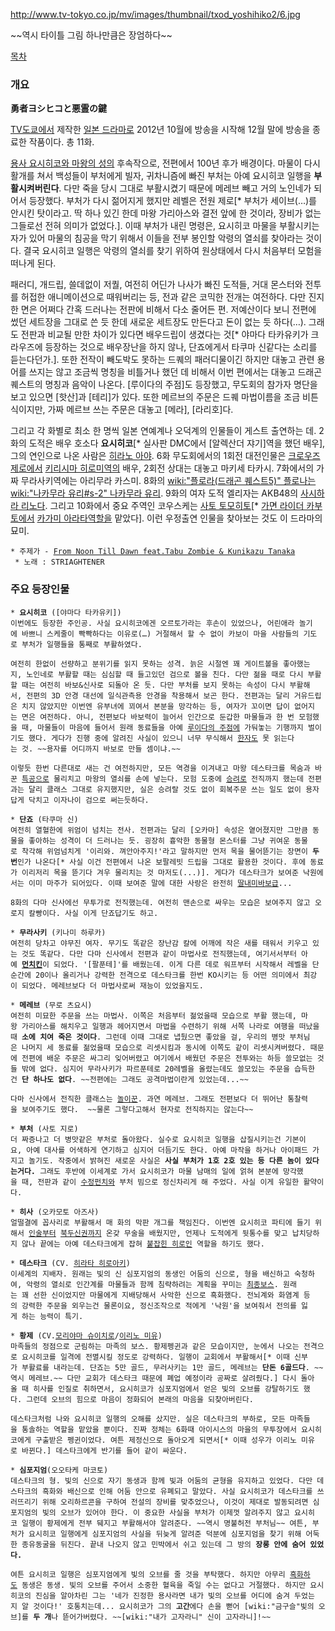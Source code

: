 http://www.tv-tokyo.co.jp/mv/images/thumbnail/txod_yoshihiko2/6.jpg

~~역시 타이틀 그림 하나만큼은 장엄하다~~

[[목차]]

=== 개요 ===
'''勇者ヨシヒコと悪霊の鍵'''

[[TV도쿄]]에서 제작한 [[일본 드라마]]로 2012년 10월에 방송을 시작해 12월 말에 방송을 종료한 작품이다. 총 11화. 

[[용사 요시히코와 마왕의 성]]의 후속작으로, 전편에서 100년 후가 배경이다. 마물이 다시 활개를 쳐서 백성들이 부처에게 빌자, 귀차니즘에 빠진 부처는 아예 요시히코 일행을 '''부활시켜버린다'''. 다만 죽을 당시 그대로 부활시켰기 때문에 메레브 빼고 거의 노인네가 되어서 등장했다. 부처가 다시 젊어지게 했지만 레벨은 전원 제로[* 부처가 세이브(…)를 안시킨 탓이라고. 딱 하나 있긴 한데 마왕 가리아스와 결전 앞에 한 것이라, 장비가 없는 그들로선 전혀 의미가 없었다.]. 이때 부처가 내린 명령은, 요시히코 마물을 부활시키는 자가 있어 마물의 침공을 막기 위해서 이들을 전부 봉인할 악령의 열쇠를 찾아라는 것이다. 결국 요시히코 일행은 악령의 열쇠를 찾기 위하여 원상태에서 다시 처음부터 모험을 떠나게 된다.

패러디, 개드립, 쓸데없이 저퀄, 여전히 어딘가 나사가 빠진 도적들, 거대 몬스터와 전투를 허접한 애니메이션으로 때워버리는 등, 전과 같은 코믹한 전개는 여전하다. 다만 진지한 면은 어쩌다 간혹 드러나는 전판에 비해서 다소 줄어든 편. 저예산이다 보니 전편에 썼던 세트장을 그대로 쓴 듯 한데 새로운 세트장도 만든다고 돈이 없는 듯 하다(…).
그래도 전판과 비교될 만한 차이가 있다면 배우드립이 생겼다는 것[* 야마다 타카유키가 크라우즈에 등장하는 것으로 배우장난을 하지 않나, 단죠에게서 타쿠마 신같다는 소리를 듣는다던가.]. 또한 전작이 빼도박도 못하는 드퀘의 패러디물이긴 하지만 대놓고 관련 용어를 쓰지는 않고 조금씩 명칭을 비틀거나 했던 데 비해서 이번 편에서는 대놓고 드래곤퀘스트의 명칭과 음악이 나온다. [루이다의 주점]도 등장했고, 무도회의 참가자 명단을 보고 있으면 [핫산]과 [테리]가 있다. 또한 메르브의 주문은 드퀘 마법이름을 조금 비튼 식이지만, 가짜 메르브 쓰는 주문은 대놓고 [메라], [라리호]다.

그리고 각 화별로 최소 한 명씩 일본 연예계나 오덕계의 인물들이 게스트 출연하는 데. 2화의 도적은 배우 호소다 '''요시히코'''[* 실사판 DMC에서 [알렉산더 쟈기]역을 했던 배우], 그의 연인으로 나온 사람은 [[히라노 아야]].
6화 무도회에서의 1회전 대전인물은 [[크로우즈]]제로에서 [[키리시마 히로미]]역의 배우, 2회전 상대는 대놓고 마키세 타카시.
7화에서의 가짜 무라사키역에는 아리무라 카스미.
8화의 [[wiki:"플로라(드래곤 퀘스트5)" 플로나]]는 [[wiki:"나카무라 유리#s-2" 나카무라 유리]].
9화의 여자 도적 엘리자는 AKB48의 [[사시하라 리노]]다.
그리고 10화에서 중요 주역인 코우스케는 [[사토 토모히토]][* [[가면 라이더 카부토]]에서 [[카가미 아라타]]역할을 맡았다]. 이런 우정출연 인물을 찾아보는 것도 이 드라마의 묘미.

 * 주제가 - [[From Noon Till Dawn feat.Tabu Zombie & Kunikazu Tanaka]]
  * 노래 : STRIAGHTENER

=== 주요 등장인물 ===
 * '''요시히코''' ([야마다 타카유키])
 이번에도 등장한 주인공. 사실 요시히코에겐 오르토가라는 후손이 있었으나, 어린애라 놀기에 바쁘니 스케줄이 빡빡하다는 이유로(…) 거절해서 할 수 없이 카보이 마을 사람들의 기도로 부처가 일행들을 통째로 부활하였다. 

 여전히 한없이 선량하고 분위기를 읽지 못하는 성격. 늙은 시절엔 꽤 게이트볼을 좋아했는지, 노인네로 부활할 때는 심심할 때 들고있던 검으로 볼을 친다. 다만 젊을 때로 다시 부활할 때는 여전히 바보&신사로 되돌아 온 듯. 다만 부처를 보지 못하는 속성이 다시 부활해서, 전편의 3D 안경 대선에 일식관측용 안경을 착용해서 보곤 한다. 전편과는 달리 거유드립은 치지 않았지만 이번엔 유부녀에 꾀여서 본분을 망각하는 등, 여자가 꼬이면 답이 없어지는 면은 여전하다. 아니, 전편보다 바보력이 늘어서 인간으로 둔갑한 마물들과 한 번 모험했을 때, 마물들이 마음에 들어서 원래 동료들을 아예 [[루이다의 주점]]에 가둬놓는 기행까지 벌이기도 했다. 게다가 진행 중에 알려진 사실이 있으니 너무 무식해서 [[한자]]도 못 읽는다는 것. ~~용자를 어디까지 바보로 만들 셈이냐.~~

 이렇듯 한번 다른대로 새는 건 여전하지만, 모든 역경을 이겨내고 마왕 데스타크를 목숨과 바꾼 [[특공]]으로 물리치고 마왕의 열쇠를 손에 넣는다. 모험 도중에 [[승려]]로 전직까지 했는데 전편과는 달리 클래스 그대로 유지했지만, 실은 승려랄 것도 없이 회복주문 쓰는 일도 없이 용자답게 닥치고 이자나이 검으로 써는듯하다.

 * '''단죠''' (타쿠마 신)
 여전히 열혈한에 위엄이 넘치는 전사. 전편과는 달리 [오카마] 속성은 옅어졌지만 그만큼 동물을 좋아하는 성격이 더 드러나는 듯. 굉장히 흉악한 동물형 몬스터를 그냥 귀여운 동물로 착각해 위엄넘치게 '이리와. 껴안아주지!'라고 말하지만 먼저 목을 물어뜯기는 장면이 '''두 번'''인가 나온다[* 사실 이건 전편에서 나온 보팔레빗 드립을 그대로 활용한 것이다. 후에 동료가 이리저리 목을 뜯기다 겨우 물리치는 것 마저도(...)]. 게다가 데스타크가 보여준 낙원에서는 이미 마주가 되어있다. 이때 보여준 말에 대한 사랑은 완전히 [[딸내미바보]]급...

 8화의 다마 신사에선 무투가로 전직했는데. 여전히 맨손으로 싸우는 모습은 보여주지 않고 오로지 칼빵이다. 사실 이게 단죠답기도 하고.

 * '''무라사키''' (키나미 하루카)
 여전히 당차고 야무진 여자. 무기도 똑같은 장난감 칼에 어깨에 작은 새를 태워서 키우고 있는 것도 똑같다. 다만 다마 신사에서 전편과 같이 마법사로 전직했는데, 여기서서부터 아예 '''[[먼치킨]]'''이 되었다. '[팔푼테]'를 배웠는데. 이게 다른 데로 워프부터 시작해서 레벨을 단순간에 20이나 올리거나 강력한 전격으로 데스타크를 한번 KO시키는 등 어떤 의미에서 최강이 되었다. 메레브보다 더 마법사로써 재능이 있었을지도.

 * '''메레브''' (무로 츠요시)
 여전히 미묘한 주문을 쓰는 마법사. 이쪽은 처음부터 젊었을때 모습으로 부활 했는데, 마왕 가리아스를 해치우고 일행과 헤어지면서 마법을 수련하기 위해 서쪽 나라로 여행을 떠났을때 '''소에 치여 죽은 것이다'''. 그런데 이때 그대로 냅뒀으면 좋았을 걸, 우리의 병맛 부처님은 나머지 세 동료를 젊었을때 모습으로 리셋시킴과 동시에 이쪽도 같이 리셋시켜버렸다. 때문에 전편에 배운 주문은 싸그리 잊어버렸고 여기에서 배웠던 주문은 전투와는 하등 쓸모없는 것들 밖에 없다. 심지어 무라사키가 파르푼테로 20레벨을 올렸는데도 쓸모있는 주문을 습득한건 '''단 하나도 없다'''. ~~전편에는 그래도 공격마법이란게 있었는데...~~

 다마 신사에서 전직한 클래스는 [[놀이꾼]]. 과연 메레브. 그래도 전편보다 더 뛰어난 통찰력을 보여주기도 했다.  ~~물론 그렇다고해서 현자로 전직하지는 않는다~~

 * '''부처''' (사토 지로)
 더 짜증나고 더 병맛같은 부처로 돌아왔다. 실수로 요시히코 일행을 삽질시키는건 기본이요, 아예 대사를 어색하게 연기하고 심지어 더듬기도 한다. 아예 마작을 하거나 아이패드 가지고 놀기도. 작중에서 밝혀진 새로운 사실은 '''사실 부처가 1호 2호 있는 등 다른 놈이 있다는거다.''' 그래도 후반에 이세계로 가서 요시히코가 마물 남매의 일에 얽혀 본분에 망각했을 때, 전판과 같이 [[수정펀치]]와 부처 빔으로 정신차리게 해 주었다. 사실 이게 유일한 활약이다.

 * '''히사''' (오카모토 아즈사)
 얼떨결에 꼽사리로 부활해서 매 화의 막판 개그를 책임진다. 이번엔 요시히코 파티에 들기 위해서 [[인술]]부터 [[북두신권]]까지 온갖 무술을 배웠지만, 언제나 도적에게 뒷통수를 맞고 납치당하지 않나 끝에는 아예 데스타크에게 잡혀 [[붙잡힌 히로인]] 역할을 하기도 했다.

 * '''데스타크''' (CV. [[히라타 히로아키]])
 이세계의 지배자. 원래는 빛의 신 심포지엄의 동생인 어둠의 신으로, 형을 배신하고 숙청하여, 악령의 열쇠로 인간계를 마물들과 함께 침략하려는 계획을 꾸미는 [[최종보스]]. 원래는 꽤 선한 신이었지만 마물에게 지배당해서 사악한 신으로 흑화했다. 전뇌계와 화염계 등의 강력한 주문을 외우는건 물론이요, 정신조작으로 적에게 '낙원'을 보여줘서 전의를 잃게 하는 능력이 특기.

 * '''황제''' (CV.[[모리야마 슈이치로]]/[[이리노 미유]])
 마족들의 정점으로 군림하는 마족의 보스. 황제펭귄과 같은 모습이지만, 눈에서 나오는 전격으로 요시히코를 일격에 전멸시킬 정도로 강력하다. 일행이 교회에서 부활해서[* 이때 신부가 부활료를 내라는데. 단죠는 5만 골드, 무러사키는 1만 골드, 메레브는 '''단돈 6골드다'''. ~~역시 메레브.~~ 다만 교회가 데스타크 때문에 폐업 예정이라 공짜로 살려줬다.] 다시 돌아올 때 히사를 인질로 취하면서, 요시히코가 심포지엄에서 얻은 빛의 오브를 강탈하기도 했다. 그런데 오브의 힘으로 마음이 정화되어 본래의 마음을 되찾아버린다. 

 데스타크처럼 나와 요시히코 일행의 오해를 샀지만. 실은 데스타크의 부하로, 모든 마족들을 통솔하는 역할을 맡았을 뿐이다. 진짜 정체는 6화때 아이시스의 마을의 무투장에서 요시히코에게 구출받은 펭귄이었다. 여튼 제정신으로 돌아오게 되면서[* 이때 성우가 이리노 미유로 바뀐다.] 데스타크에게 반기를 들어 같이 싸운다.

 * '''심포지엄'''(오오타케 마코토)
 데스타크의 형. 빛의 신으로 자기 동생과 함께 빛과 어둠의 균형을 유지하고 있었다. 다만 데스타크의 흑화와 배신으로 인해 어둠 안으로 유폐되고 말았다. 사실 요시히코가 데스타크를 쓰러뜨리기 위해 오리하르콘을 구하여 전설의 장비를 맞추었으나, 이것이 제대로 발동되려면 심포지엄의 빛의 오브가 있어야 한다. 이 중요한 사실을 부처가 이제껏 알려주지 않고 요시히코 일행이 황제에게 전부 뒈지고 부활해서야 알려준다. ~~역시 명불허전 부처님~~ 여튼, 부처가 요시히코 일행에게 심포지엄의 사실을 뒤늦게 알려준 덕분에 심포지엄을 찾기 위해 어둑한 종유동굴을 뒤진다. 끝내 나오지 않고 민박에서 쉬고 있는데 그 방의 '''장롱 안에 숨어 있었다.'''

 여튼 요시히코 일행은 심포지엄에게 빛의 오브를 줄 것을 부탁했다. 하지만 아무리 [[흑화]]하도 동생은 동생. 빛의 오브를 주어서 소중한 혈육을 죽일 수는 없다고 거절했다. 하지만 요시히코의 진심을 알아차린 그는 '네가 진정한 용사라면 내가 빛의 오브를 어디에 숨겨 두었는지 알 것이다!' 호통치는데... 요시히코가 그의 '''고간'''에다 손을 뻗어 [wiki:"금구슬"빛의 오브]를 '''두 개'''나 뜯어가버렸다. ~~[wiki:"내가 고자라니" 신이 고자라니]!~~
